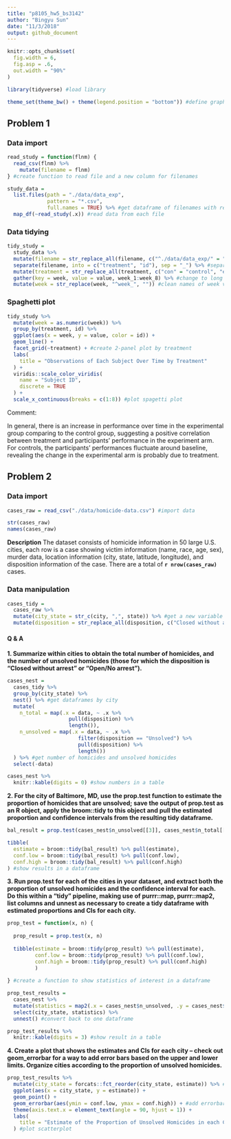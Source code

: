 ```yaml
---
title: "p8105_hw5_bs3142"
author: "Bingyu Sun"
date: "11/3/2018"
output: github_document
---
```


```r
knitr::opts_chunk$set(
  fig.width = 6,
  fig.asp = .6,
  out.width = "90%"
) 

library(tidyverse) #load library

theme_set(theme_bw() + theme(legend.position = "bottom")) #define graph format
```

## Problem 1

### Data import

```r
read_study = function(flnm) {
  read_csv(flnm) %>%
    mutate(filename = flnm)
} #create function to read file and a new column for filenames

study_data = 
  list.files(path = "./data/data_exp",
             pattern = "*.csv",
             full.names = TRUE) %>% #get dataframe of filenames with relative file path
  map_df(~read_study(.x)) #read data from each file
```

### Data tidying

```r
tidy_study =
  study_data %>%
  mutate(filename = str_replace_all(filename, c("^./data/data_exp/" = "", ".csv$" = ""))) %>% #clean up filename
  separate(filename, into = c("treatment", "id"), sep = "_") %>% #separate filename to two variables as treatment and id
  mutate(treatment = str_replace_all(treatment, c("con" = "control", "exp" = "experiment"))) %>% #rename con to control, exp to experiment
  gather(key = week, value = value, week_1:week_8) %>% #change to long format
  mutate(week = str_replace(week, "^week_", "")) #clean names of week variable
```

### Spaghetti plot

```r
tidy_study %>%
  mutate(week = as.numeric(week)) %>%
  group_by(treatment, id) %>% 
  ggplot(aes(x = week, y = value, color = id)) +
  geom_line() +
  facet_grid(~treatment) + #create 2-panel plot by treatment
  labs(
    title = "Observations of Each Subject Over Time by Treatment"
  ) +
  viridis::scale_color_viridis(
    name = "Subject ID",
    discrete = TRUE
  ) +
  scale_x_continuous(breaks = c(1:8)) #plot spagetti plot
```

Comment:

In general, there is an increase in performance over time in the experimental group comparing to the control group, suggesting a positive correlation between treatment and participants' performance in the experiment arm. For controls, the participants' performances fluctuate around baseline, revealing the change in the experimental arm is probably due to treatment.

## Problem 2

### Data import

```r
cases_raw = read_csv("./data/homicide-data.csv") #import data

str(cases_raw)
names(cases_raw)
```

**Description**
The dataset consists of homicide information in 50 large U.S. cities, each row is a case showing victim information (name, race, age, sex), murder data, location information (city, state, latitude, longitude), and disposition information of the case. There are a total of **`r nrow(cases_raw)`** cases.

### Data manipulation

```r
cases_tidy =
  cases_raw %>%
  mutate(city_state = str_c(city, ",", state)) %>% #get a new variable city_state
  mutate(disposition = str_replace_all(disposition, c("Closed without arrest" = "Unsolved", "Open/No arrest" = "Unsolved"))) #combine two categories to one category called unsolved
```

#### Q & A

**1. Summarize within cities to obtain the total number of homicides, and the number of unsolved homicides (those for which the disposition is “Closed without arrest” or “Open/No arrest”).**

```r
cases_nest =
  cases_tidy %>%
  group_by(city_state) %>%
  nest() %>% #get dataframes by city
  mutate(
    n_total = map(.x = data, ~ .x %>% 
                    pull(disposition) %>%
                    length()),
    n_unsolved = map(.x = data, ~ .x %>%
                       filter(disposition == "Unsolved") %>%
                       pull(disposition) %>%
                       length())
  ) %>% #get number of homicides and unsolved homicides
  select(-data)

cases_nest %>%
  knitr::kable(digits = 0) #show numbers in a table
```

**2. For the city of Baltimore, MD, use the prop.test function to estimate the proportion of homicides that are unsolved; save the output of prop.test as an R object, apply the broom::tidy to this object and pull the estimated proportion and confidence intervals from the resulting tidy dataframe.**

```r
bal_result = prop.test(cases_nest$n_unsolved[[3]], cases_nest$n_total[[3]]) #prop.test for Baltimore

tibble(
  estimate = broom::tidy(bal_result) %>% pull(estimate),
  conf.low = broom::tidy(bal_result) %>% pull(conf.low),
  conf.high = broom::tidy(bal_result) %>% pull(conf.high)
) #show results in a dataframe
```

**3. Run prop.test for each of the cities in your dataset, and extract both the proportion of unsolved homicides and the confidence interval for each. Do this within a “tidy” pipeline, making use of purrr::map, purrr::map2, list columns and unnest as necessary to create a tidy dataframe with estimated proportions and CIs for each city.**

```r
prop_test = function(x, n) {
  
  prop_result = prop.test(x, n)
  
  tibble(estimate = broom::tidy(prop_result) %>% pull(estimate),
         conf.low = broom::tidy(prop_result) %>% pull(conf.low),
         conf.high = broom::tidy(prop_result) %>% pull(conf.high)
         )
  
} #create a function to show statistics of interest in a dataframe

prop_test_results = 
  cases_nest %>%
  mutate(statistics = map2(.x = cases_nest$n_unsolved, .y = cases_nest$n_total, ~ prop_test(x = .x, n = .y))) %>% #a new variable for test statistics applies to each sub-dataframes
  select(city_state, statistics) %>%
  unnest() #convert back to one dataframe

prop_test_results %>%
  knitr::kable(digits = 3) #show result in a table
```

**4. Create a plot that shows the estimates and CIs for each city – check out geom_errorbar for a way to add error bars based on the upper and lower limits. Organize cities according to the proportion of unsolved homicides.**

```r
prop_test_results %>%
  mutate(city_state = forcats::fct_reorder(city_state, estimate)) %>% #reorder x-axis variable based on estimate
  ggplot(aes(x = city_state, y = estimate)) +
  geom_point() +
  geom_errorbar(aes(ymin = conf.low, ymax = conf.high)) + #add errorbar
  theme(axis.text.x = element_text(angle = 90, hjust = 1)) +
  labs(
    title = "Estimate of the Proportion of Unsolved Homicides in each City"
  ) #plot scatterplot
```

